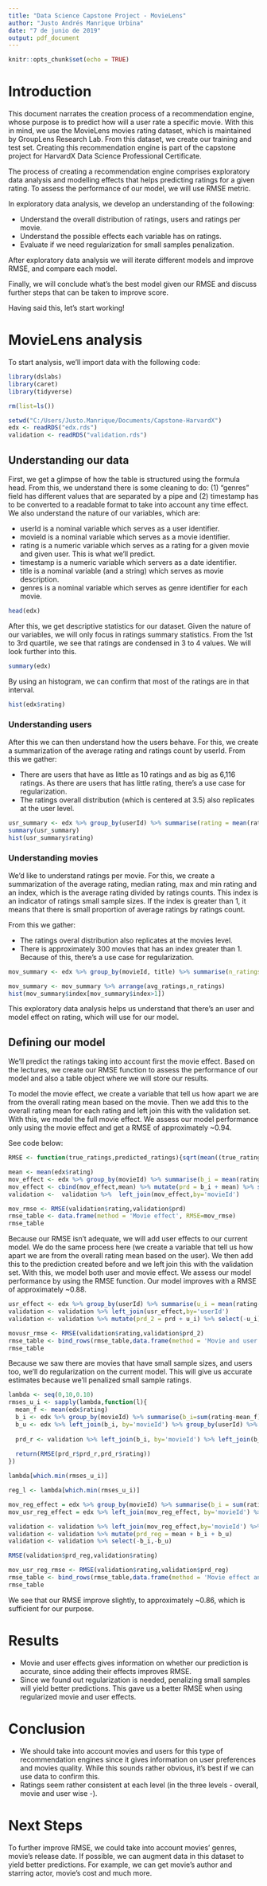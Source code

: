 ```yaml
---
title: "Data Science Capstone Project - MovieLens"
author: "Justo Andrés Manrique Urbina"
date: "7 de junio de 2019"
output: pdf_document
---
```


```r
knitr::opts_chunk$set(echo = TRUE)
```

# Introduction

This document narrates the creation process of a recommendation engine, whose purpose is to predict how will a user rate a specific movie. With this in mind, we use the MovieLens movies rating dataset, which is maintained by GroupLens Research Lab. From this dataset, we create our training and test set. Creating this recommendation engine is part of the capstone project for HarvardX Data Science Professional Certificate.

The process of creating a recommendation engine comprises exploratory data analysis and modelling effects that helps predicting ratings for a given rating. To assess the performance of our model, we will use RMSE metric.

In exploratory data analysis, we develop an understanding of the following:

* Understand the overall distribution of ratings, users and ratings per movie.
* Understand the possible effects each variable has on ratings.
* Evaluate if we need regularization for small samples penalization.

After exploratory data analysis we will iterate different models and improve RMSE, and compare each model.

Finally, we will conclude what's the best model given our RMSE and discuss further steps that can be taken to improve score.

Having said this, let's start working!

# MovieLens analysis

To start analysis, we'll import data with the following code:

``` r
library(dslabs)
library(caret)
library(tidyverse)

rm(list=ls())

setwd("C:/Users/Justo.Manrique/Documents/Capstone-HarvardX")
edx <- readRDS("edx.rds")
validation <- readRDS("validation.rds")

```

## Understanding our data

First, we get a glimpse of how the table is structured using the formula head. From this, we understand there is some cleaning to do: (1) "genres" field has different values that are separated by a pipe and (2) timestamp has to be converted to a readable format to take into account any time effect. We also understand the nature of our variables, which are:

* userId is a nominal variable which serves as a user identifier.
* movieId is a nominal variable which serves as a movie identifier.
* rating is a numeric variable which serves as a rating for a given movie and given user. This is what we'll predict.
* timestamp is a numeric variable which servers as a date identifier.
* title is a nominal variable (and a string) which serves as movie description.
* genres is a nominal variable which serves as genre identifier for each movie.

```r
head(edx)

```

After this, we get descriptive statistics for our dataset. Given the nature of our variables, we will only focus in ratings summary statistics. From the 1st to 3rd quartile, we see that ratings are condensed in 3 to 4 values. We will look further into this.

```r
summary(edx)
```
By using an histogram, we can confirm that most of the ratings are in that interval.

```r
hist(edx$rating)
```

### Understanding users

After this we can then understand how the users behave. For this, we create a summarization of the average rating and ratings count by userId. From this we gather:

* There are users that have as little as 10 ratings and as big as 6,116 ratings. As there are users that has little rating, there's a use case for regularization.
* The ratings overall distribution (which is centered at 3.5) also replicates at the user level.

```r
usr_summary <- edx %>% group_by(userId) %>% summarise(rating = mean(rating),ratingscount=n())
summary(usr_summary)
hist(usr_summary$rating)
```

### Understanding movies

We'd like to understand ratings per movie. For this, we create a summarization of the average rating, median rating, max and min rating and an index, which is the average rating divided by ratings counts. This index is an indicator of ratings small sample sizes. If the index is greater than 1, it means that there is small proportion of average ratings by ratings count.

From this we gather:

* The ratings overal distribution also replicates at the movies level.
* There is approximately 300 movies that has an index greater than 1. Because of this, there's a use case for regularization.

```r
mov_summary <- edx %>% group_by(movieId, title) %>% summarise(n_ratings = n(),avg_ratings = mean(rating), index = mean(rating)/n(), min = min(rating), max = max(rating), median = mode(median))

mov_summary <- mov_summary %>% arrange(avg_ratings,n_ratings)
hist(mov_summary$index[mov_summary$index>1])

```

This exploratory data analysis helps us understand that there's an user and model effect on rating, which will use for our model.

## Defining our model

We'll predict the ratings taking into account first the movie effect. Based on the lectures, we create our RMSE function to assess the performance of our model and also a table object where we will store our results.

To model the movie effect, we create a variable that tell us how apart we are from the overall rating mean based on the movie. Then we add this to the overall rating mean for each rating and left join this with the validation set. With this, we model the full movie effect. We assess our model performance only using the movie effect and get a RMSE of approximately ~0.94.

See code below:

```r
RMSE <- function(true_ratings,predicted_ratings){sqrt(mean((true_ratings - predicted_ratings)^2))}

mean <- mean(edx$rating)
mov_effect <- edx %>% group_by(movieId) %>% summarise(b_i = mean(rating-mean))
mov_effect <- cbind(mov_effect,mean) %>% mutate(prd = b_i + mean) %>% select(-b_i,-mean)
validation <-  validation %>%  left_join(mov_effect,by='movieId')

mov_rmse <- RMSE(validation$rating,validation$prd)
rmse_table <- data.frame(method = 'Movie effect', RMSE=mov_rmse)
rmse_table

```

Because our RMSE isn't adequate, we will add user effects to our current model. We do the same process here (we create a variable that tell us how apart we are from the overall rating mean based on the user). We then add this to the prediction created before and we left join this with the validation set. With this, we model both user and movie effect. We assess our model performance by using the RMSE function. Our model improves with a RMSE of approximately ~0.88.

```r
usr_effect <- edx %>% group_by(userId) %>% summarise(u_i = mean(rating-mean))
validation <- validation %>% left_join(usr_effect,by='userId') 
validation <- validation %>% mutate(prd_2 = prd + u_i) %>% select(-u_i)

movusr_rmse <- RMSE(validation$rating,validation$prd_2)
rmse_table <- bind_rows(rmse_table,data.frame(method = 'Movie and user effect', RMSE=movusr_rmse))
rmse_table

```

Because we saw there are movies that have small sample sizes, and users too, we'll do regularization on the current model. This will give us accurate estimates because we'll penalized small sample ratings.

```r
lambda <- seq(0,10,0.10)
rmses_u_i <- sapply(lambda,function(l){
  mean_f <- mean(edx$rating)
  b_i <- edx %>% group_by(movieId) %>% summarise(b_i=sum(rating-mean_f)/(n()+l))
  b_u <- edx %>% left_join(b_i, by='movieId') %>% group_by(userId) %>% summarise(b_u=sum(rating- b_i - mean_f)/(n()+l))
  
  prd_r <- validation %>% left_join(b_i, by='movieId') %>% left_join(b_u,by='userId') %>% mutate(prd_r=mean_f+b_i+b_u)
  
  return(RMSE(prd_r$prd_r,prd_r$rating))
}) 

lambda[which.min(rmses_u_i)]

reg_l <- lambda[which.min(rmses_u_i)]

mov_reg_effect = edx %>% group_by(movieId) %>% summarise(b_i = sum(rating-mean)/(n()+reg_l))
mov_usr_reg_effect = edx %>% left_join(mov_reg_effect, by='movieId') %>% group_by(userId) %>% summarise(b_u = sum(rating-b_i-mean)/(n()+reg_l))

validation <- validation %>% left_join(mov_reg_effect,by='movieId') %>% left_join(mov_usr_reg_effect,by='userId')
validation <- validation %>% mutate(prd_reg = mean + b_i + b_u) 
validation <- validation %>% select(-b_i,-b_u)

RMSE(validation$prd_reg,validation$rating)

mov_usr_reg_rmse <- RMSE(validation$rating,validation$prd_reg)
rmse_table <- bind_rows(rmse_table,data.frame(method = 'Movie effect and user effect, regularized', RMSE=mov_usr_reg_rmse))
rmse_table

```

We see that our RMSE improve slightly, to approximately ~0.86, which is sufficient for our purpose.

# Results

* Movie and user effects gives information on whether our prediction is accurate, since adding their effects improves RMSE.
* Since we found out regularization is needed, penalizing small samples will yield better predictions. This gave us a better RMSE when using regularized movie and user effects.

# Conclusion

* We should take into account movies and users for this type of recommendation engines since it gives information on user preferences and movies quality. While this sounds rather obvious, it's best if we can use data to confirm this.
* Ratings seem rather consistent at each level (in the three levels - overall, movie and user wise -).

# Next Steps

To further improve RMSE, we could take into account movies' genres, movie's release date. If possible, we can augment data in this dataset to yield better predictions. For example, we can get movie's author and starring actor, movie's cost and much more.

